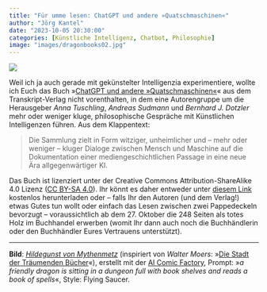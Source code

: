 ```yaml
---
title: "Für umme lesen: ChatGPT und andere »Quatschmaschinen«"
author: "Jörg Kantel"
date: "2023-10-05 20:30:00"
categories: [Künstliche Intelligenz, Chatbot, Philosophie]
image: "images/dragonbooks02.jpg"
---
```


[![](images/dragonbooks02-b.jpg)](https://www.flickr.com/photos/schockwellenreiter/53236800650/)

Weil ich ja auch gerade mit gekünstelter Intelligenzia experimentiere, wollte ich Euch das Buch »[ChatGPT und andere »Quatschmaschinen«](https://www.transcript-verlag.de/978-3-8376-6908-4/chatgpt-und-andere-quatschmaschinen/?number=978-3-8394-6908-8&c=311000019)« aus dem Transkript-Verlag nicht vorenthalten, in dem eine Autorengruppe um die Herausgeber *Anna Tuschling*, *Andreas Sudmann* und *Bernhard J. Dotzler* mehr oder weniger kluge, philosophische Gespräche mit Künstlichen Intelligenzen führen. Aus dem Klappentext:

>Die Sammlung zielt in Form witziger, unheimlicher und – mehr oder weniger – kluger Dialoge zwischen Mensch und Maschine auf die Dokumentation einer mediengeschichtlichen Passage in eine neue Ära allgegenwärtiger KI.

Das Buch ist lizenziert unter der Creative Commons Attribution-ShareAlike 4.0 Lizenz
([CC BY-SA 4.0](https://creativecommons.org/licenses/by-sa/4.0/deed.de)). Ihr könnt es daher entweder unter [diesem Link](https://www.transcript-verlag.de/media/pdf/99/87/aa/oa9783839469088.pdf) kostenlos herunterladen oder -- falls Ihr den Autoren (und dem Verlag!) etwas Gutes tun wollt oder einfach das Lesen zwischen zwei Pappedeckeln bevorzugt -- voraussichtlich ab dem 27. Oktober die 248 Seiten als totes Holz im Buchhandel erwerben (womit Ihr dann auch noch die Buchhändlerin oder den Buchhändler Eures Vertrauens unterstützt).

---

**Bild**: *[Hildegunst von Mythenmetz](https://www.flickr.com/photos/schockwellenreiter/53236800650/)* (inspiriert von *Walter Moers*: »[Die Stadt der Träumenden Bücher](https://de.wikipedia.org/wiki/Die_Stadt_der_Tr%C3%A4umenden_B%C3%BCcher)«), erstellt mit der [AI Comic Factory](http://cognitiones.kantel-chaos-team.de/multimedia/computergraphik/comicfactory.html), Prompt: »*a friendly dragon is sitting in a dungeon full with book shelves and reads a book of spells*«, Style: Flying Saucer.